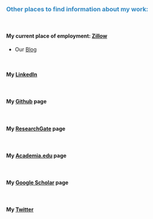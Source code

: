 
&nbsp;
&nbsp;

###  <span style="color:#2E86C1"> Other places to find information about my work: </span>

&nbsp;

#### My current place of employment: [Zillow](https://www.zillow.com)
    
* Our [Blog](https://www.zillow.com/data-science/)

&nbsp;

#### My [LinkedIn](https://www.linkedin.com/in/andy-krause-7260ab17/)  

&nbsp;

#### My [Github](https://github.com/AndyKrause) page

&nbsp;

#### My [ResearchGate](https://www.researchgate.net/profile/Andy_Krause) page

&nbsp;

#### My [Academia.edu](https://unimelb.academia.edu/AndyKrause) page

&nbsp;

#### My [Google Scholar](https://scholar.google.com.au/citations?user=FN04yK0AAAAJ&hl=en) page

&nbsp;

#### My [Twitter](https://twitter.com/Andy_L_Krause) 
&nbsp;

